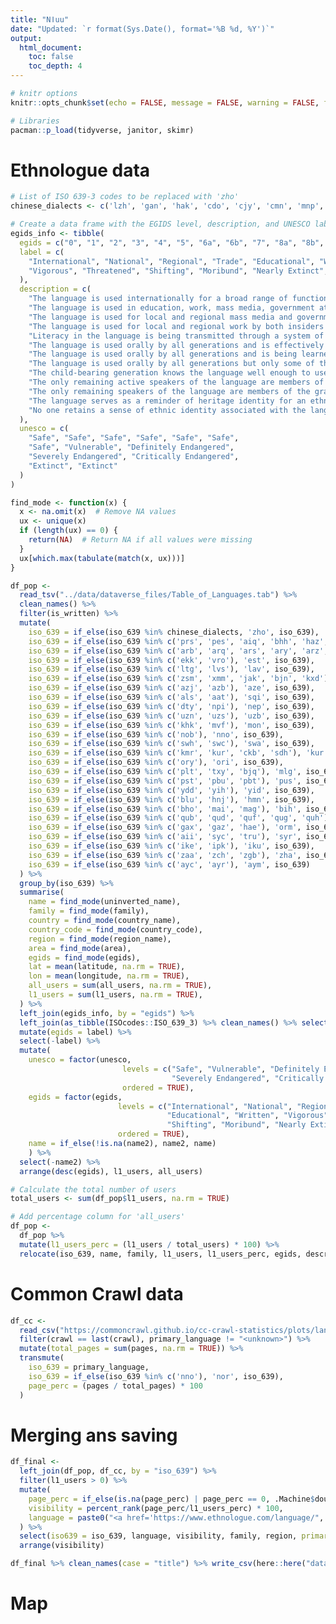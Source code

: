 ```yaml
---
title: "Nǀuu"
date: "Updated: `r format(Sys.Date(), format='%B %d, %Y')`"
output: 
  html_document:
    toc: false
    toc_depth: 4
---
```


```r
# knitr options
knitr::opts_chunk$set(echo = FALSE, message = FALSE, warning = FALSE, fig.retina = 4)
```


```r
# Libraries
pacman::p_load(tidyverse, janitor, skimr)
```


# Ethnologue data

```r
# List of ISO 639-3 codes to be replaced with 'zho'
chinese_dialects <- c('lzh', 'gan', 'hak', 'cdo', 'cjy', 'cmn', 'mnp', 'nan', 'czo', 'cnp', 'csp', 'wuu', 'hsn', 'yue')

# Create a data frame with the EGIDS level, description, and UNESCO labels
egids_info <- tibble(
  egids = c("0", "1", "2", "3", "4", "5", "6a", "6b", "7", "8a", "8b", "9", "x10"),
  label = c(
    "International", "National", "Regional", "Trade", "Educational", "Written",
    "Vigorous", "Threatened", "Shifting", "Moribund", "Nearly Extinct", "Dormant", "Extinct"
  ),
  description = c(
    "The language is used internationally for a broad range of functions.",
    "The language is used in education, work, mass media, government at the nationwide level.",
    "The language is used for local and regional mass media and governmental services.",
    "The language is used for local and regional work by both insiders and outsiders.",
    "Literacy in the language is being transmitted through a system of public education.",
    "The language is used orally by all generations and is effectively used in written form in parts of the community.",
    "The language is used orally by all generations and is being learned by children as their first language.",
    "The language is used orally by all generations but only some of the child-bearing generation are transmitting it to their children.",
    "The child-bearing generation knows the language well enough to use it among themselves but none are transmitting it to their children.",
    "The only remaining active speakers of the language are members of the grandparent generation.",
    "The only remaining speakers of the language are members of the grandparent generation or older who have little opportunity to use the language.",
    "The language serves as a reminder of heritage identity for an ethnic community. No one has more than symbolic proficiency.",
    "No one retains a sense of ethnic identity associated with the language, even for symbolic purposes."
  ),
  unesco = c(
    "Safe", "Safe", "Safe", "Safe", "Safe", "Safe",
    "Safe", "Vulnerable", "Definitely Endangered", 
    "Severely Endangered", "Critically Endangered", 
    "Extinct", "Extinct"
  )
)

find_mode <- function(x) {
  x <- na.omit(x)  # Remove NA values
  ux <- unique(x)
  if (length(ux) == 0) {
    return(NA)  # Return NA if all values were missing
  }
  ux[which.max(tabulate(match(x, ux)))]
}
```

```r
df_pop <-
  read_tsv("../data/dataverse_files/Table_of_Languages.tab") %>% 
  clean_names() %>%
  filter(is_written) %>%
  mutate(
    iso_639 = if_else(iso_639 %in% chinese_dialects, 'zho', iso_639),
    iso_639 = if_else(iso_639 %in% c('prs', 'pes', 'aiq', 'bhh', 'haz', 'jpr', 'phv', 'deh', 'jdt', 'ttt'), 'fas', iso_639),
    iso_639 = if_else(iso_639 %in% c('arb', 'arq', 'ars', 'ary', 'arz', 'acm', 'acq', 'ajp', 'apc', 'apd', 'aec', 'afb'), 'ara', iso_639),
    iso_639 = if_else(iso_639 %in% c('ekk', 'vro'), 'est', iso_639),
    iso_639 = if_else(iso_639 %in% c('ltg', 'lvs'), 'lav', iso_639),
    iso_639 = if_else(iso_639 %in% c('zsm', 'xmm', 'jak', 'bjn', 'kxd'), 'msa', iso_639),
    iso_639 = if_else(iso_639 %in% c('azj', 'azb'), 'aze', iso_639),
    iso_639 = if_else(iso_639 %in% c('als', 'aat'), 'sqi', iso_639),
    iso_639 = if_else(iso_639 %in% c('dty', 'npi'), 'nep', iso_639),
    iso_639 = if_else(iso_639 %in% c('uzn', 'uzs'), 'uzb', iso_639),
    iso_639 = if_else(iso_639 %in% c('khk', 'mvf'), 'mon', iso_639),
    iso_639 = if_else(iso_639 %in% c('nob'), 'nno', iso_639),
    iso_639 = if_else(iso_639 %in% c('swh', 'swc'), 'swa', iso_639),
    iso_639 = if_else(iso_639 %in% c('kmr', 'kur', 'ckb', 'sdh'), 'kur', iso_639),
    iso_639 = if_else(iso_639 %in% c('ory'), 'ori', iso_639),
    iso_639 = if_else(iso_639 %in% c('plt', 'txy', 'bjq'), 'mlg', iso_639),
    iso_639 = if_else(iso_639 %in% c('pst', 'pbu', 'pbt'), 'pus', iso_639),
    iso_639 = if_else(iso_639 %in% c('ydd', 'yih'), 'yid', iso_639),
    iso_639 = if_else(iso_639 %in% c('blu', 'hnj'), 'hmn', iso_639),
    iso_639 = if_else(iso_639 %in% c('bho', 'mai', 'mag'), 'bih', iso_639),
    iso_639 = if_else(iso_639 %in% c('qub', 'qud', 'quf', 'qug', 'quh'), 'que', iso_639),
    iso_639 = if_else(iso_639 %in% c('gax', 'gaz', 'hae'), 'orm', iso_639),
    iso_639 = if_else(iso_639 %in% c('aii', 'syc', 'tru'), 'syr', iso_639),
    iso_639 = if_else(iso_639 %in% c('ike', 'ipk'), 'iku', iso_639),
    iso_639 = if_else(iso_639 %in% c('zaa', 'zch', 'zgb'), 'zha', iso_639),
    iso_639 = if_else(iso_639 %in% c('ayc', 'ayr'), 'aym', iso_639)
  ) %>%
  group_by(iso_639) %>% 
  summarise(
    name = find_mode(uninverted_name),
    family = find_mode(family),
    country = find_mode(country_name),
    country_code = find_mode(country_code),
    region = find_mode(region_name),
    area = find_mode(area),
    egids = find_mode(egids),
    lat = mean(latitude, na.rm = TRUE),
    lon = mean(longitude, na.rm = TRUE),
    all_users = sum(all_users, na.rm = TRUE),
    l1_users = sum(l1_users, na.rm = TRUE),
  ) %>% 
  left_join(egids_info, by = "egids") %>%
  left_join(as_tibble(ISOcodes::ISO_639_3) %>% clean_names() %>% select(iso_639 = id, name2 = name), by = "iso_639") %>% 
  mutate(egids = label) %>%
  select(-label) %>% 
  mutate(
    unesco = factor(unesco, 
                         levels = c("Safe", "Vulnerable", "Definitely Endangered", 
                                    "Severely Endangered", "Critically Endangered", "Extinct"),
                         ordered = TRUE),
    egids = factor(egids, 
                        levels = c("International", "National", "Regional", "Trade", 
                                   "Educational", "Written", "Vigorous", "Threatened", 
                                   "Shifting", "Moribund", "Nearly Extinct", "Dormant", "Extinct"),
                        ordered = TRUE),
    name = if_else(!is.na(name2), name2, name)
    ) %>% 
  select(-name2) %>% 
  arrange(desc(egids), l1_users, all_users)

# Calculate the total number of users
total_users <- sum(df_pop$l1_users, na.rm = TRUE)

# Add percentage column for 'all_users'
df_pop <- 
  df_pop %>%
  mutate(l1_users_perc = (l1_users / total_users) * 100) %>% 
  relocate(iso_639, name, family, l1_users, l1_users_perc, egids, description)
```


# Common Crawl data

```r
df_cc <- 
  read_csv("https://commoncrawl.github.io/cc-crawl-statistics/plots/languages.csv") %>% 
  filter(crawl == last(crawl), primary_language != "<unknown>") %>% 
  mutate(total_pages = sum(pages, na.rm = TRUE)) %>% 
  transmute(
    iso_639 = primary_language,
    iso_639 = if_else(iso_639 %in% c('nno'), 'nor', iso_639),
    page_perc = (pages / total_pages) * 100
  )
```


# Merging ans saving

```r
df_final <-
  left_join(df_pop, df_cc, by = "iso_639") %>%
  filter(l1_users > 0) %>% 
  mutate(
    page_perc = if_else(is.na(page_perc) | page_perc == 0, .Machine$double.eps, page_perc),
    visibility = percent_rank(page_perc/l1_users_perc) * 100,
    language = paste0("<a href='https://www.ethnologue.com/language/", iso_639, "' target='_blank'>", name, "</a>")
  ) %>% 
  select(iso639 = iso_639, language, visibility, family, region, primary_country = country, country_code, lat, lon) %>%
  arrange(visibility)

df_final %>% clean_names(case = "title") %>% write_csv(here::here("data/df_clean.csv"))
```


# Map

```r

```

